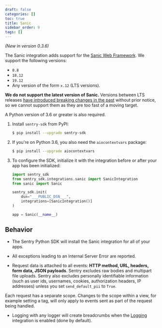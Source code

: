 ```yaml
---
draft: false
categories: []
toc: true
title: Sanic
sidebar_order: 9
tags: []
---
```


_(New in version 0.3.6)_

The Sanic integration adds support for the [Sanic Web
Framework](https://github.com/huge-success/sanic). We support the following versions:

- `0.8`
- `18.12`
- `19.12`
- Any version of the form `x.12` (LTS versions).

**We do not support the latest version of Sanic.** Versions between LTS releases [have introduced breaking changes in the past](https://github.com/huge-success/sanic/issues/1532) without prior notice, so we cannot support them as they are too fast of a moving target.

A Python version of 3.6 or greater is also required.

1. Install `sentry-sdk` from PyPI:

   ```bash
   $ pip install --upgrade sentry-sdk
   ```

2. If you're on Python 3.6, you also need the `aiocontextvars` package:

   ```bash
   $ pip install --upgrade aiocontextvars
   ```

3. To configure the SDK, initialize it with the integration before or after your app has been initialized:

   ```python
   import sentry_sdk
   from sentry_sdk.integrations.sanic import SanicIntegration
   from sanic import Sanic

   sentry_sdk.init(
       dsn="___PUBLIC_DSN___",
       integrations=[SanicIntegration()]
   )

   app = Sanic(__name__)
   ```

<!-- TODO-ADD-VERIFICATION-EXAMPLE -->

## Behavior

- The Sentry Python SDK will install the Sanic integration for all of your apps.

- All exceptions leading to an Internal Server Error are reported.

- Request data is attached to all events: **HTTP method, URL, headers, form data, JSON payloads**. Sentry excludes raw bodies and multipart file uploads. Sentry also excludes personally identifiable information (such as user ids, usernames, cookies, authorization headers, IP addresses) unless you set `send_default_pii` to `True`.

Each request has a separate scope. Changes to the scope within a view, for example setting a tag, will only apply to events sent as part of the request being handled.

- Logging with any logger will create breadcrumbs when
  the [Logging](/platforms/python/logging/)
  integration is enabled (done by default).
